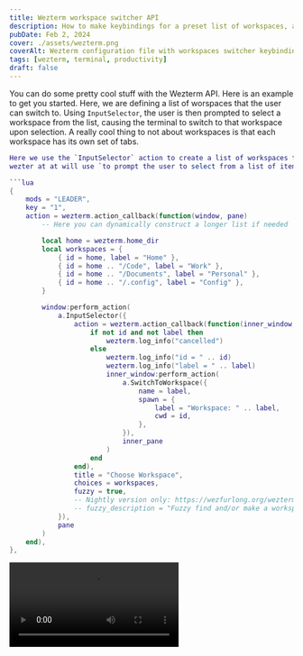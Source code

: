 ```yaml
---
title: Wezterm workspace switcher API
description: How to make keybindings for a preset list of workspaces, and generate and switch to new workspaces on the fly.
pubDate: Feb 2, 2024
cover: ./assets/wezterm.png
coverAlt: Wezterm configuration file with workspaces switcher keybindings.
tags: [wezterm, terminal, productivity]
draft: false 
---
```


You can do some pretty cool stuff with the Wezterm API. Here is an example to get you started.
Here, we are defining a list of worspaces that the user can switch to. Using `InputSelector`, the user is then prompted to select a workspace 
from the list, causing the terminal to switch to that workspace upon selection.
A really cool thing to not about workspaces is that each workspace has its own
set of tabs.
```lua
Here we use the `InputSelector` action to create a list of workspaces that
wezter at at will use `to prompt the user to select from a list of items.

```lua
{
	mods = "LEADER",
	key = "1",
	action = wezterm.action_callback(function(window, pane)
		-- Here you can dynamically construct a longer list if needed

		local home = wezterm.home_dir
		local workspaces = {
			{ id = home, label = "Home" },
			{ id = home .. "/Code", label = "Work" },
			{ id = home .. "/Documents", label = "Personal" },
			{ id = home .. "/.config", label = "Config" },
		}

		window:perform_action(
			a.InputSelector({
				action = wezterm.action_callback(function(inner_window, inner_pane, id, label)
					if not id and not label then
						wezterm.log_info("cancelled")
					else
						wezterm.log_info("id = " .. id)
						wezterm.log_info("label = " .. label)
						inner_window:perform_action(
							a.SwitchToWorkspace({
								name = label,
								spawn = {
									label = "Workspace: " .. label,
									cwd = id,
								},
							}),
							inner_pane
						)
					end
				end),
				title = "Choose Workspace",
				choices = workspaces,
				fuzzy = true,
				-- Nightly version only: https://wezfurlong.org/wezterm/config/lua/keyassignment/InputSelector.html?h=input+selector#:~:text=These%20additional%20fields%20are%20also%20available%3A
				-- fuzzy_description = "Fuzzy find and/or make a workspace",
			}),
			pane
		)
	end),
},
```

<video src={wezVideo2} autoplay loop controls />

Want to make new workspaces on the fly? Try this:
```lua
{
			key = "N",
			mods = "CTRL|SHIFT",
			action = a.PromptInputLine({
				description = wezterm.format({
					{ Attribute = { Intensity = "Bold" } },
					{ Foreground = { AnsiColor = "Fuchsia" } },
					{ Text = "Enter name for new workspace" },
				}),
				action = wezterm.action_callback(function(window, pane, line)
					-- line will be `nil` if they hit escape without entering anything
					-- An empty string if they just hit enter
					-- Or the actual line of text they wrote
					if line then
						window:perform_action(
							a.SwitchToWorkspace({
								name = line,
							}),
							pane
						)
					end
				end),
			}),
		}
```
\
Now, you can easily toggle between 2 folders. While you may already be
using tabs for this, using Wezterm workspaces can be more efficient when
extensively and cleverly scripted.
